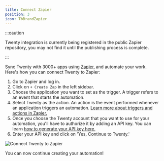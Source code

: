 ```yaml
---
title: Connect Zapier
position: 3
icon: TbBrandZapier
---
```


:::caution

Twenty integration is currently being registered in the public Zapier repository, you may not find it until the publishing process is complete.

:::

Sync Twenty with 3000+ apps using [Zapier](https://zapier.com/), and automate your work. Here's how you can connect Twenty to Zapier:

1. Go to Zapier and log in. 
2. Click on `+ Create Zap` in the left sidebar. 
3. Choose the application you want to set as the trigger. A trigger refers to an event that starts the automation. 
4. Select Twenty as the action. An action is the event performed whenever an application triggers an automation. [Learn more about triggers and actions in Zapier.](https://zapier.com/how-it-works)
5. Once you choose the Twenty account that you want to use for your automation, you'll have to authorize it by adding an API key. You can learn [how to generate your API key here.](user-guide/integrations/generating-api-keys.mdx)
6. Enter your API key and click on 'Yes, Continue to Twenty.'

<div style={{textAlign: 'center'}}>
    <img src="/images/user-guide/connect-zapier.png" alt="Connect Twenty to Zapier" style={{width:'100%', maxWidth:'800px'}}/>
</div>

You can now continue creating your automation!
